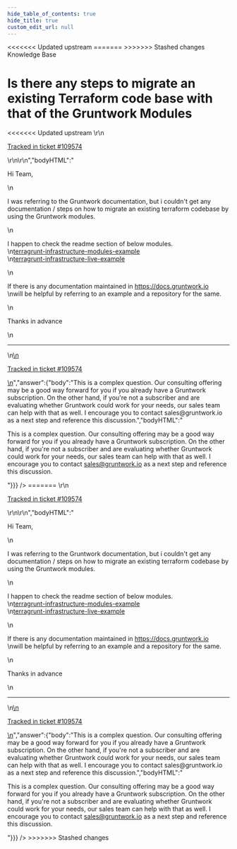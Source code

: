 ```yaml
---
hide_table_of_contents: true
hide_title: true
custom_edit_url: null
---
```



<head>
<<<<<<< Updated upstream
  <link rel="canonical" href="https://github.com/tnn-gruntwork-io/knowledge-base/discussions/587" />
=======
  <link rel="canonical" href="https://github.com/tnn-gruntwork-io/knowledge-base/discussions/587" />
>>>>>>> Stashed changes
</head>

<CenterLayout>
<span className="searchCategory">Knowledge Base</span>
<h1>Is there any steps to migrate an existing Terraform code base with that of the Gruntwork Modules</h1>
<<<<<<< Updated upstream
<GitHub discussion={{"id":"D_kwDOF8slf84ARXNX","number":587,"author":{"login":"bangupoc"},"title":"Is there any steps to migrate an existing Terraform code base with that of the Gruntwork Modules","body":"\r\nHi Team, \r\n\r\nI was referring to the Gruntwork documentation, but i couldn't get any documentation / steps on how to migrate an existing terraform codebase by using the Gruntwork modules.\r\n\r\nI happen to check the readme section of below modules.\r\n[terragrunt-infrastructure-modules-example](https://github.com/tnn-gruntwork-io/terragrunt-infrastructure-modules-example)\r\n[terragrunt-infrastructure-live-example](https://github.com/tnn-gruntwork-io/terragrunt-infrastructure-live-example)\r\n\r\nIf there is any documentation maintained in [https://docs.gruntwork.io](https://docs.gruntwork.io/reference/services/intro/overview)\r\nwill be helpful by referring to an example and a repository for the same.\r\n\r\nThanks in advance\r\n\r\n\r\n\r\n\r\n---\r\n\r\n<ins datetime=\"2022-11-09T08:15:43Z\">\r\n  <p><a href=\"https://support.gruntwork.io/hc/requests/109574\">Tracked in ticket #109574</a></p>\r\n</ins>\r\n","bodyHTML":"<p dir=\"auto\">Hi Team,</p>\n<p dir=\"auto\">I was referring to the Gruntwork documentation, but i couldn't get any documentation / steps on how to migrate an existing terraform codebase by using the Gruntwork modules.</p>\n<p dir=\"auto\">I happen to check the readme section of below modules.<br>\n<a href=\"https://github.com/tnn-gruntwork-io/terragrunt-infrastructure-modules-example\">terragrunt-infrastructure-modules-example</a><br>\n<a href=\"https://github.com/tnn-gruntwork-io/terragrunt-infrastructure-live-example\">terragrunt-infrastructure-live-example</a></p>\n<p dir=\"auto\">If there is any documentation maintained in <a href=\"https://docs.gruntwork.io/reference/services/intro/overview\" rel=\"nofollow\">https://docs.gruntwork.io</a><br>\nwill be helpful by referring to an example and a repository for the same.</p>\n<p dir=\"auto\">Thanks in advance</p>\n<hr>\n<ins datetime=\"2022-11-09T08:15:43Z\">\n  <p dir=\"auto\"><a href=\"https://support.gruntwork.io/hc/requests/109574\" rel=\"nofollow\">Tracked in ticket #109574</a></p>\n</ins>","answer":{"body":"This is a complex question. Our consulting offering may be a good way forward for you if you already have a Gruntwork subscription. On the other hand, if you're not a subscriber and are evaluating whether Gruntwork could work for your needs, our sales team can help with that as well. I encourage you to contact sales@gruntwork.io as a next step and reference this discussion.","bodyHTML":"<p dir=\"auto\">This is a complex question. Our consulting offering may be a good way forward for you if you already have a Gruntwork subscription. On the other hand, if you're not a subscriber and are evaluating whether Gruntwork could work for your needs, our sales team can help with that as well. I encourage you to contact <a href=\"mailto:sales@gruntwork.io\">sales@gruntwork.io</a> as a next step and reference this discussion.</p>"}}} />
=======
<GitHub discussion={{"id":"D_kwDOF8slf84ARXNX","number":587,"author":{"login":"bangupoc"},"title":"Is there any steps to migrate an existing Terraform code base with that of the Gruntwork Modules","body":"\r\nHi Team, \r\n\r\nI was referring to the Gruntwork documentation, but i couldn't get any documentation / steps on how to migrate an existing terraform codebase by using the Gruntwork modules.\r\n\r\nI happen to check the readme section of below modules.\r\n[terragrunt-infrastructure-modules-example](https://github.com/tnn-gruntwork-io/terragrunt-infrastructure-modules-example)\r\n[terragrunt-infrastructure-live-example](https://github.com/tnn-gruntwork-io/terragrunt-infrastructure-live-example)\r\n\r\nIf there is any documentation maintained in [https://docs.gruntwork.io](https://docs.gruntwork.io/reference/services/intro/overview)\r\nwill be helpful by referring to an example and a repository for the same.\r\n\r\nThanks in advance\r\n\r\n\r\n\r\n\r\n---\r\n\r\n<ins datetime=\"2022-11-09T08:15:43Z\">\r\n  <p><a href=\"https://support.gruntwork.io/hc/requests/109574\">Tracked in ticket #109574</a></p>\r\n</ins>\r\n","bodyHTML":"<p dir=\"auto\">Hi Team,</p>\n<p dir=\"auto\">I was referring to the Gruntwork documentation, but i couldn't get any documentation / steps on how to migrate an existing terraform codebase by using the Gruntwork modules.</p>\n<p dir=\"auto\">I happen to check the readme section of below modules.<br>\n<a href=\"https://github.com/tnn-gruntwork-io/terragrunt-infrastructure-modules-example\">terragrunt-infrastructure-modules-example</a><br>\n<a href=\"https://github.com/tnn-gruntwork-io/terragrunt-infrastructure-live-example\">terragrunt-infrastructure-live-example</a></p>\n<p dir=\"auto\">If there is any documentation maintained in <a href=\"https://docs.gruntwork.io/reference/services/intro/overview\" rel=\"nofollow\">https://docs.gruntwork.io</a><br>\nwill be helpful by referring to an example and a repository for the same.</p>\n<p dir=\"auto\">Thanks in advance</p>\n<hr>\n<ins datetime=\"2022-11-09T08:15:43Z\">\n  <p dir=\"auto\"><a href=\"https://support.gruntwork.io/hc/requests/109574\" rel=\"nofollow\">Tracked in ticket #109574</a></p>\n</ins>","answer":{"body":"This is a complex question. Our consulting offering may be a good way forward for you if you already have a Gruntwork subscription. On the other hand, if you're not a subscriber and are evaluating whether Gruntwork could work for your needs, our sales team can help with that as well. I encourage you to contact sales@gruntwork.io as a next step and reference this discussion.","bodyHTML":"<p dir=\"auto\">This is a complex question. Our consulting offering may be a good way forward for you if you already have a Gruntwork subscription. On the other hand, if you're not a subscriber and are evaluating whether Gruntwork could work for your needs, our sales team can help with that as well. I encourage you to contact <a href=\"mailto:sales@gruntwork.io\">sales@gruntwork.io</a> as a next step and reference this discussion.</p>"}}} />
>>>>>>> Stashed changes

</CenterLayout>
  

<!-- ##DOCS-SOURCER-START
{
  "sourcePlugin": "github-discussions",
  "hash": "830838a605686e892d9da8c615dbd830"
}
##DOCS-SOURCER-END -->
